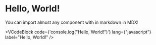 
# Hello, World!

You can import almost any component with in markdown
in MDX!

<VCodeBlock
    code={'console.log("Hello, World!")'}
    lang={"javascript"}
    label="Hello, World!"
/>